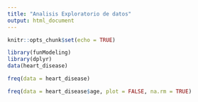 ```yaml
---
title: "Analisis Exploratorio de datos"
output: html_document
---
```


```r
knitr::opts_chunk$set(echo = TRUE)

library(funModeling)
library(dplyr)
data(heart_disease)

```

```r
freq(data = heart_disease)

freq(data = heart_disease$age, plot = FALSE, na.rm = TRUE)
```


